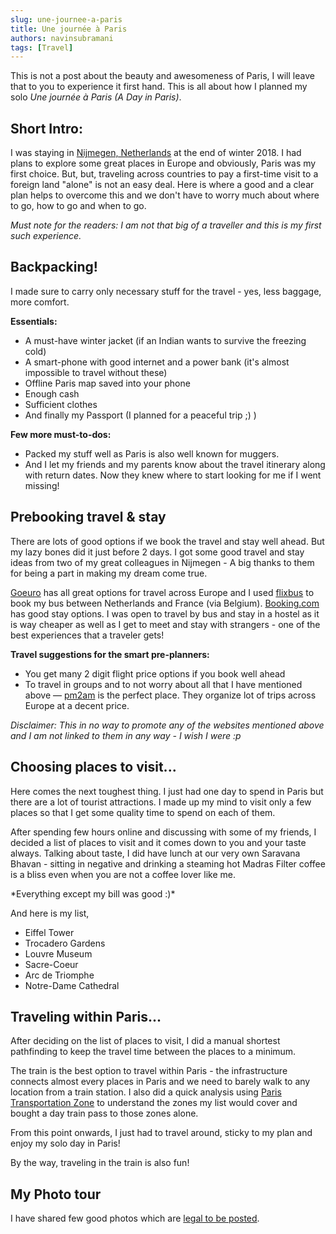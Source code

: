 ```yaml
---
slug: une-journee-a-paris
title: Une journée à Paris
authors: navinsubramani
tags: [Travel]
---
```


This is not a post about the beauty and awesomeness of Paris, I will leave that to you to experience it first hand. This is all about how I planned my solo *Une journée à Paris (A Day in Paris)*.

<!-- truncate -->

## Short Intro:
I was staying in <a href="https://www.google.com/maps/place/Nijmegen,+Netherlands/@51.8428413,5.7631172,12z/data=!3m1!4b1!4m5!3m4!1s0x47c70867931be381:0xa48c71c89f257eac!8m2!3d51.8125626!4d5.8372264" target="_blank" rel="noopener">Nijmegen, Netherlands</a> at the end of winter 2018. I had plans to explore some great places in Europe and obviously, Paris was my first choice. But, but, traveling across countries to pay a first-time visit to a foreign land "alone" is not an easy deal. Here is where a good and a clear plan helps to overcome this and we don't have to worry much about where to go, how to go and when to go.

*Must note for the readers: I am not that big of a traveller and this is my first such experience.*

## Backpacking!
I made sure to carry only necessary stuff for the travel - yes, less baggage, more comfort.

**Essentials:**
- A must-have winter jacket (if an Indian wants to survive the freezing cold)
- A smart-phone with good internet and a power bank (it's almost impossible to travel without these)
- Offline Paris map saved into your phone
- Enough cash
- Sufficient clothes
- And finally my Passport (I planned for a peaceful trip ;) )

**Few more must-to-dos:**
- Packed my stuff well as Paris is also well known for muggers.
- And I let my friends and my parents know about the travel itinerary along with return dates. Now they knew where to start looking for me if I went missing!

<AssetImg path="/media/uploads/2018/06/Snow-Snow-go-away-e1528263077260-1024x850.jpg" alt="Car covered with snow in Paris" />

## Prebooking travel & stay
There are lots of good options if we book the travel and stay well ahead. But my lazy bones did it just before 2 days. I got some good travel and stay ideas from two of my great colleagues in Nijmegen - A big thanks to them for being a part in making my dream come true.

<a href="https://www.goeuro.com/" target="_blank" rel="noopener">Goeuro</a> has all great options for travel across Europe and I used <a href="https://www.flixbus.com/service/european-services" target="_blank" rel="noopener">flixbus</a> to book my bus between Netherlands and France (via Belgium). <a href="https://www.booking.com/" target="_blank" rel="noopener">Booking.com</a> has good stay options. I was open to travel by bus and stay in a hostel as it is way cheaper as well as I get to meet and stay with strangers - one of the best experiences that a traveler gets!

**Travel suggestions for the smart pre-planners:**
- You get many 2 digit flight price options if you book well ahead
- To travel in groups and to not worry about all that I have mentioned above — <a href="https://pm2amtrips.com/user/listAllActiveTrips.action" target="_blank" rel="noopener">pm2am</a> is the perfect place. They organize lot of trips across Europe at a decent price.

*Disclaimer: This in no way to promote any of the websites mentioned above and I am not linked to them in any way - I wish I were :p*

## Choosing places to visit...
Here comes the next toughest thing. I just had one day to spend in Paris but there are a lot of tourist attractions. I made up my mind to visit only a few places so that I get some quality time to spend on each of them.

After spending few hours online and discussing with some of my friends, I decided a list of places to visit and it comes down to you and your taste always. Talking about taste, I did have lunch at our very own Saravana Bhavan - sitting in negative and drinking a steaming hot Madras Filter coffee is a bliss even when you are not a coffee lover like me.

<AssetImg path="/media/uploads/2018/06/Saravana-Bhavan-Bill-512x1024.jpg" alt="Bill from Saravanaa Bhavan restaurant in Paris" />
*Everything except my bill was good :)*

And here is my list,
- Eiffel Tower
- Trocadero Gardens
- Louvre Museum
- Sacre-Coeur
- Arc de Triomphe
- Notre-Dame Cathedral

## Traveling within Paris...
After deciding on the list of places to visit, I did a manual shortest pathfinding to keep the travel time between the places to a minimum.

The train is the best option to travel within Paris - the infrastructure connects almost every places in Paris and we need to barely walk to any location from a train station. I also did a quick analysis using <a href="https://parisbytrain.com/paris-transportation-zone-map/" target="_blank" rel="noopener">Paris Transportation Zone</a> to understand the zones my list would cover and bought a day train pass to those zones alone.

From this point onwards, I just had to travel around, sticky to my plan and enjoy my solo day in Paris!

<AssetImg path="/media/uploads/2018/06/Google-Timeline-at-Paris.png" alt="My Google timeline at Paris" />

By the way, traveling in the train is also fun!

<div className="responsive-video">
   <AssetVideo path="/media/uploads/2018/07/France-Train-Clip.mp4"/>
</div>

## My Photo tour
I have shared few good photos which are <a href="https://petapixel.com/2017/10/14/photos-eiffel-tower-night-illegal/" target="_blank" rel="noopener">legal to be posted</a>.

<AssetImg path="/media/uploads/2018/06/Eiffel-from-Trocadero-Gardens.jpg" alt="Eiffel from Trocadero Gardens" />
<AssetImg path="/media/uploads/2018/06/Eiffel-Tower-1.jpg" alt="Eiffel Tower 1" />
<AssetImg path="/media/uploads/2018/06/Eiffel-Tower-2.jpg" alt="Eiffel Tower 2" />
<AssetImg path="/media/uploads/2018/06/Eiffel-Tower-3.jpg" alt="Eiffel Tower 3" />
<AssetImg path="/media/uploads/2018/06/Locks.jpg" alt="Locks" />
<AssetImg path="/media/uploads/2018/06/Louvre-Museum-1.jpg" alt="Louvre Museum 1" />
<AssetImg path="/media/uploads/2018/06/Louvre-Museum-2.jpg" alt="Louvre Museum 2" />
<AssetImg path="/media/uploads/2018/06/Louvre-Museum-3.jpg" alt="Louvre Museum 3" />
<AssetImg path="/media/uploads/2018/06/Night-at-Arc-de-Triomphe.jpg" alt="Night at Arc de Triomphe" />
<AssetImg path="/media/uploads/2018/06/Notre-Dame-Cathedral-1.jpg" alt="Notre-Dame Cathedral 1" />
<AssetImg path="/media/uploads/2018/06/Sacre-Coeur.jpg" alt="Sacre-Coeur" />
<AssetImg path="/media/uploads/2018/06/Saravana-Bhavan.jpg" alt="Saravana Bhavan" />
<AssetImg path="/media/uploads/2018/06/Sky-is-getting-ready-for-the-shower.jpg" alt="Sky is getting ready for the shower" />
<AssetImg path="/media/uploads/2018/06/Snowy-City.jpg" alt="Snowy City" />
<AssetImg path="/media/uploads/2018/06/Trocadero-Gardens-from-Eiffel.jpg" alt="Trocadero Gardens from Eiffel" />
<AssetImg path="/media/uploads/2018/06/Sacre-Coeur-1.jpg" alt="Sacre-Coeur 1" />